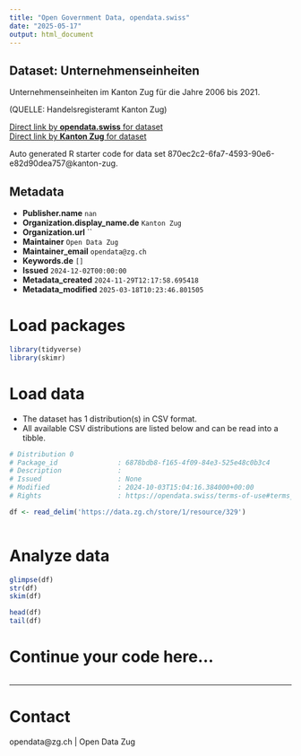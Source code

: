 ```yaml
---
title: "Open Government Data, opendata.swiss"
date: "2025-05-17"
output: html_document
---
```


## Dataset: Unternehmenseinheiten

Unternehmenseinheiten im Kanton Zug für die Jahre 2006 bis 2021.

(QUELLE: Handelsregisteramt Kanton Zug)

[Direct link by **opendata.swiss** for dataset](https://opendata.swiss/de/dataset/unternehmenseinheiten)<br>
[Direct link by **Kanton Zug** for dataset](https://www.zg.ch/behoerden/gesundheitsdirektion/statistikfachstelle/themen/volkswirtschaft-1)

Auto generated R starter code for data set 870ec2c2-6fa7-4593-90e6-e82d90dea757@kanton-zug.

## Metadata

- **Publisher.name** `nan`
- **Organization.display_name.de** `Kanton Zug`
- **Organization.url** ``
- **Maintainer** `Open Data Zug`
- **Maintainer_email** `opendata@zg.ch`
- **Keywords.de** `[]`
- **Issued** `2024-12-02T00:00:00`
- **Metadata_created** `2024-11-29T12:17:58.695418`
- **Metadata_modified** `2025-03-18T10:23:46.801505`


# Load packages

```r

library(tidyverse)
library(skimr)

```

# Load data

-   The dataset has 1 distribution(s) in CSV format.
-   All available CSV distributions are listed below and can be read into a tibble.

```r

# Distribution 0
# Package_id               : 6878bdb8-f165-4f09-84e3-525e48c0b3c4
# Description              : 
# Issued                   : None
# Modified                 : 2024-10-03T15:04:16.384000+00:00
# Rights                   : https://opendata.swiss/terms-of-use#terms_by

df <- read_delim('https://data.zg.ch/store/1/resource/329')



```

# Analyze data

```r

glimpse(df)
str(df)
skim(df)

head(df)
tail(df)

```

# Continue your code here...

```r

```

------------------------------------------------------------------------

# Contact

opendata@zg.ch | Open Data Zug

